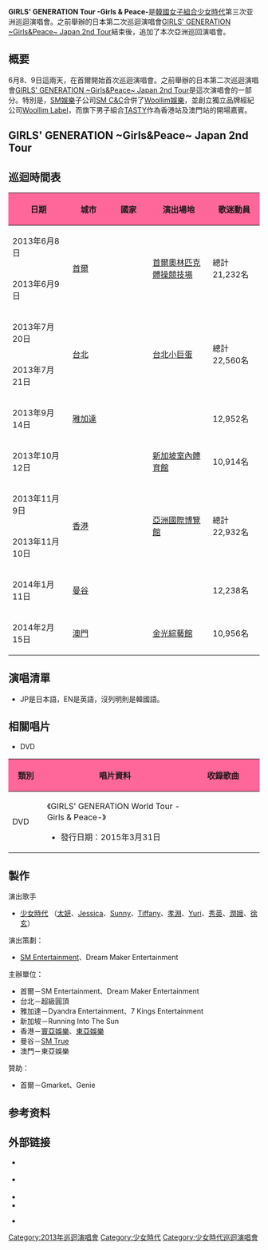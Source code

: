 {{Infobox concert tour
| concert_tour_name     = 少女時代第三次巡迴演唱會<br>GIRLS' GENERATION Tour -Girls & Peace-
| image                 = 
| image_caption         = 
| artist                = [[少女時代|少女時代]]
| location              = {{KOR}} 2 <br />{{TWN}} 2 <br />{{INA}} 1 <br />{{SGP}} 1 <br />{{HKG}} 2 <br />{{THA}} 1 <br />{{MAC}} 1
| album                 = 《[[GIRLS'_GENERATION_Ⅱ_～Girls_&_Peace～|~Girls & Peace~]]》
| start_date            = 2013年6月8日
| end_date              = 2014年2月15日
| number_of_legs        = 1
| number_of_shows       = 10
| last_tour             = [[GIRLS'_GENERATION_~Girls&Peace~_Japan_2nd_Tour|GIRLS' GENERATION ~Girls&Peace~ Japan 2nd Tour]] <br /> （2013）
| this_tour             = '''GIRLS' GENERATION Tour -Girls & Peace-''' <br /> （2013-2014）
| next_tour             = [[Girls'_Generation_~LOVE&PEACE~_Japan_3rd_Tour|Girls' Generation ~LOVE&PEACE~ Japan 3rd Tour]] <br /> （2014）
}}

'''GIRLS' GENERATION Tour -Girls & Peace-'''是[[韓國|韓國]][[女子組合|女子組合]][[少女時代|少女時代]]第三次亚洲巡迴演唱會。之前舉辦的日本第二次巡迴演唱會[[GIRLS'_GENERATION_~Girls&Peace~_Japan_2nd_Tour|GIRLS' GENERATION ~Girls&Peace~ Japan 2nd Tour]]結束後，追加了本次亞洲巡回演唱會。

== 概要 ==
6月8、9日這兩天，在首爾開始首次巡迴演唱會。之前舉辦的日本第二次巡迴演唱會[[GIRLS'_GENERATION_~Girls&Peace~_Japan_2nd_Tour|GIRLS' GENERATION ~Girls&Peace~ Japan 2nd Tour]]是這次演唱會的一部分。特別是，[[SM娛樂|SM娛樂]]子公司[[SM娛樂|SM C&C]]合併了[[Woollim娛樂|Woollim娛樂]]，並創立獨立品牌經紀公司[[Woollim_Label|Woollim Label]]，而旗下男子組合[[TASTY|TASTY]]作為香港站及澳門站的開場嘉賓。

== GIRLS' GENERATION ~Girls&Peace~ Japan 2nd Tour ==
{{參見|GIRLS' GENERATION ~Girls&Peace~ Japan 2nd Tour}}

== 巡迴時間表 ==
{| class=wikitable style=text-align:center; width=70%
! style="background:#FF6699; width:15%"| 日期
! style="background:#FF6699; width:10%"| 城市
! style="background:#FF6699; width:10%"| 國家
! style="background:#FF6699; width:15%"| 演出場地
! style="background:#FF6699; width:10%"| 歌迷動員
|- 
| 2013年6月8日
|rowspan=2| [[首爾|首爾]]
|rowspan=2| {{KOR}}
|rowspan=2| [[首爾奧林匹克體操競技場|首爾奧林匹克體操競技場]]
|rowspan=2| 總計21,232名
|-
| 2013年6月9日 
|-
| 2013年7月20日
|rowspan=2| [[台北|台北]]
|rowspan=2| {{TWN}}
|rowspan=2| [[台北小巨蛋|台北小巨蛋]]
|rowspan=2| 總計22,560名
|-
| 2013年7月21日
|-
| 2013年9月14日  
| [[雅加達|雅加達]]
|{{IDN}}
| {{link-en|Mata Elang 國際體育場|Mata Elang International Stadium}}
| 12,952名
|-
| 2013年10月12日   
|colspan=2| {{SGP}}
| [[新加坡室內體育館|新加坡室內體育館]]
| 10,914名
|-
| 2013年11月9日 
|rowspan=2|  [[香港|香港]]
|rowspan=2| {{CHN}}
|rowspan=2| [[亞洲國際博覽館|亞洲國際博覽館]]
|rowspan=2| 總計22,932名
|-
| 2013年11月10日
|-
| 2014年1月11日   
| [[曼谷|曼谷]]
| {{THA}}
| {{link-en|Impact Arena|Impact Arena}}
| 12,238名
|-
| 2014年2月15日   
| [[澳門|澳門]]
| {{CHN}}
| [[金光綜藝館|金光綜藝館]]
| 10,956名
|}

== 演唱清單 ==
* JP是日本語，EN是英語，沒列明則是韓國語。
{{hidden
| headercss = background: #FF6699; font-size: 100%; width: 65%;
| contentcss = text-align: left; font-size: 100%; width: 65%;
| header = 首爾、台北
| content =
; VCR #1：Opening
* [[Hoot|Hoot]]
* Animal <small>(JP)</small>
* 說出來 (Talk Talk)
* [[The_Boys_(專輯)|The Boys]]
* [[I_GOT_A_BOY|I GOT A BOY]]
; Mnet：自我介紹
* Say Yes
* Dancing Queen
; VCR #2
* [[The_Boys_(專輯)#重新包裝版本的曲目|MR.TAXI]]
* T.O.P <small>(JP)</small>
* [[Flower_Power_(少女時代單曲)|FLOWER POWER]] <small>(JP)</small>
; VCR #3
* [[PAPARAZZI|PAPARAZZI]] <small>(JP)</small>
* [[Run_Devil_Run_(專輯)|Run Devil Run]]
* Reflection <small>(JP)</small>
; VCR #4
* Promise
* [[少女時代_(專輯)|Baby Baby]]_Acoustic Ver.
; VCR #5
* I'm a Diamond <small>(JP)</small>
* Express 999
* [[Genie|說出你願望 (Genie)]]
* THE GREAT ESCAPE_Brian Lee Remix Ver. <small>(JP)</small>
* [[Can't_Take_My_Eyes_off_You|Can't Take My Eyes off You]] <ref name="Can't">原唱者：[[Gloria_Gaynor|Gloria Gaynor]]</ref> <small>(EN)</small>
; VCR #6
* My J
* Kissing You_Rearranged
* 加油! (Way To Go)
* [[Gee|Gee]]
; Mnet
* Forever
; Encore
* [[閃亮新世界|閃亮新世界]] (Into the New World)_Accapella Ver.
* [[LOVE&GIRLS|LOVE&GIRLS]] <small>(JP)</small>
* [[Oh!_(專輯)|Oh!]]
; Mnet
* How Great Is Your Love
* [[Twinkle|Twinkle]]_All Members Ver. <ref name="Twinkle">原唱者：[[少女時代-太蒂徐|少女時代-太蒂徐]]</ref>
; Special Encore（只限6月9日）
* [[Gee|Gee]]
}}

{{hidden
| headercss = background: #FF6699; font-size: 100%; width: 65%;
| contentcss = text-align: left; font-size: 100%; width: 65%;
| header = 雅加達、新加坡、曼谷
| content =
; VCR #1：Opening
* Hoot
* Animal <small>(JP)</small>
* The Boys
* I GOT A BOY
; Mnet：自我介紹
* Say Yes
* Dancing Queen
; VCR #2
* MR.TAXI
* T.O.P <small>(JP)</small>
* FLOWER POWER <small>(JP)</small>
; VCR #3
* PAPARAZZI <small>(JP)</small>
* Run Devil Run
* Reflection <small>(JP)</small>
; VCR #4
* Promise
* Baby Baby_Acoustic Ver.
; VCR #5
* I'm a Diamond <small>(JP)</small>
* Express 999
* 說出你願望 (Genie)
* THE GREAT ESCAPE_Brian Lee Remix Ver. <small>(JP)</small>
* Can't Take My Eyes Off You <ref name="Can't"/> <small>(EN)</small>
; VCR #6
* My J
* Kissing You_Rearranged
* 加油! (Way To Go)
* Gee
; Mnet
* Forever
; Encore
* 閃亮新世界 (Into the New World)_Accapella Ver.
* Oh!
; Mnet
* Twinkle_All Members Ver. <ref name="Twinkle"/>
}}

{{hidden
| headercss = background: #FF6699; font-size: 100%; width: 65%;
| contentcss = text-align: left; font-size: 100%; width: 65%;
| header = 香港、澳門
| content =
; VCR #1：Opening
* Day n' Night （[[TASTY|TASTY]] <small>(表演嘉賓)</small>）
* You Know Me （[[TASTY|TASTY]] <small>(表演嘉賓)</small>）
; VCR #2
* Hoot
* Animal <small>(JP)</small>
* The Boys
* I GOT A BOY
; Mnet：自我介紹
* Say Yes
* Dancing Queen
; VCR #3
* MR.TAXI
* T.O.P <small>(JP)</small>
* FLOWER POWER <small>(JP)</small>
; VCR #4
* PAPARAZZI <small>(JP)</small>
* Run Devil Run
* Reflection <small>(JP)</small>
; VCR #5
* Promise
* Baby Baby_Acoustic Ver.
; VCR #6
* I'm a Diamond <small>(JP)</small>
* Express 999
* 說出你願望 (Genie)
* THE GREAT ESCAPE_Brian Lee Remix Ver. <small>(JP)</small>
* Can't Take My Eyes Off You <ref name="Can't"/> <small>(EN)</small>
; VCR #7
* My J
* Kissing You_Rearranged
* 加油! (Way To Go)
* Gee
; Mnet
* Forever
; Encore
* 閃亮新世界 (Into the New World)_Accapella Ver.
* Oh!
; Mnet
* Twinkle_All Members Ver. <ref name="Twinkle"/>
}}

== 相關唱片 ==
* DVD
{|class=wikitable width=70%
! style="background:#FF6699" width="75px"| 類別
! style="background:#FF6699" width="450px"| 唱片資料
! style="background:#FF6699" width="250px"| 收錄歌曲
|-
! DVD
| 《GIRLS' GENERATION World Tour -Girls & Peace-》 
* 發行日期：2015年3月31日
|rowspan=2 style="font-size: 85%;"|
{{hidden|曲目|
# Intro
# 훗 (Hoot)
# Animal
# 말해봐 (Talk Talk)
# The Boys
# I Got A Boy
# 오프닝 멘트
# Say yes
# Dancing Queen
# MR.TAXI (Korean Ver.)
# T. O. P
# Flower Power
# Paparazzi
# Run Devil Run
# Reflection
# Promise
# Baby Baby
# I'm A Diamond
# Express 999
# 소원을 말해봐 (Genie)
# THE GREAT ESCAPE
# Can't Take My Eyes Off You
# My J
# Kissing You
# 힘 내! (Way To Go)
# Gee
# 멘트
# 영원히 너와 꿈꾸고 싶다 (Forever)
# 다시 만난 세계 (Into The New World)
# Love ＆ Girls
# Oh!
# 멘트
# 봄날 (How great is your love)
# Twinkle
# 클로징 멘트 }}
|}

== 製作 ==
; 演出歌手
* [[少女時代|少女時代]] （[[太妍|太妍]]、[[鄭秀妍|Jessica]]、[[李順圭|Sunny]]、[[黃美英|Tiffany]]、[[金孝淵|孝淵]]、[[權俞利|Yuri]]、[[秀英_(少女时代)|秀英]]、[[潤娥|潤娥]]、[[徐玄|徐玄]]）
; 演出策劃：
* [[SM_Entertainment|SM Entertainment]]、Dream Maker Entertainment
; 主辦單位：
* 首爾－SM Entertainment、Dream Maker Entertainment
* 台北－超級圓頂
* 雅加達－Dyandra Entertainment、7 Kings Entertainment
* 新加坡－Running Into The Sun
* 香港－[[寰亞唱片|寰亞娛樂]]、[[東亞娛樂|東亞娛樂]]
* 曼谷－[[SM娛樂|SM True]]
* 澳門－東亞娛樂
; 贊助：
* 首爾－Gmarket、Genie

== 参考资料 ==
{{reflist|2}}

== 外部链接 ==
* {{official|girlsgeneration.smtown.com/ 少女時代}} {{ko}}
* {{official|www.smtown.com/ 經紀公司 SM Entertainment}} {{ko}}
* {{Youtube|user=girlsgeneration|少女時代}}
* {{Facebook|girlsgeneration|少女時代}}
* {{official|www.dment.co.kr/ DREAM MAKER ENTERCOM}} {{ko}}

{{少女時代}}
{{SM Entertainment}}

[[Category:2013年巡迴演唱會|Category:2013年巡迴演唱會]]
[[Category:少女時代|Category:少女時代]]
[[Category:少女時代巡迴演唱會|Category:少女時代巡迴演唱會]]